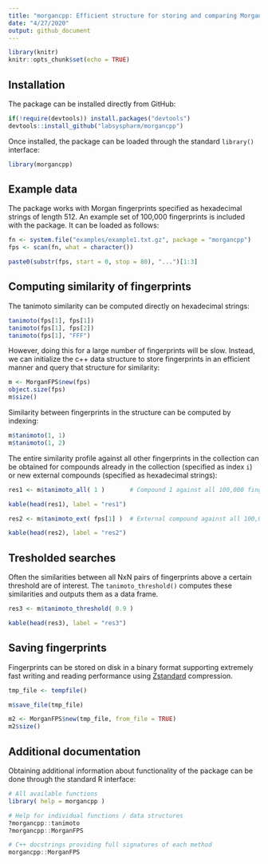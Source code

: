 ```yaml
---
title: "morgancpp: Efficient structure for storing and comparing Morgan fingerprints"
date: "4/27/2020"
output: github_document
---
```


```r
library(knitr)
knitr::opts_chunk$set(echo = TRUE)
```

## Installation

The package can be installed directly from GitHub:

```r
if(!require(devtools)) install.packages("devtools")
devtools::install_github("labsyspharm/morgancpp")
```

Once installed, the package can be loaded through the standard `library()` interface:

```r
library(morgancpp)
```

## Example data

The package works with Morgan fingerprints specified as hexadecimal strings of length 512.
An example set of 100,000 fingerprints is included with the package. It can be loaded as follows:

```r
fn <- system.file("examples/example1.txt.gz", package = "morgancpp")
fps <- scan(fn, what = character())
```

```r
paste0(substr(fps, start = 0, stop = 80), "...")[1:3]
```

## Computing similarity of fingerprints

The tanimoto similarity can be computed directly on hexadecimal strings:

```r
tanimoto(fps[1], fps[1])
tanimoto(fps[1], fps[2])
tanimoto(fps[1], "FFF")
```

However, doing this for a large number of fingerprints will be slow. Instead, we can initialize the c++ data structure to store fingerprints in an efficient manner and query that structure for similarity:

```r
m <- MorganFPS$new(fps)
object.size(fps)
m$size()
```

Similarity between fingerprints in the structure can be computed by indexing:

```r
m$tanimoto(1, 1)
m$tanimoto(1, 2)
```

The entire similarity profile against all other fingerprints in the collection can be obtained for compounds already in the collection (specified as index `i`) or new external compounds (specified as hexadecimal strings):

```r
res1 <- m$tanimoto_all( 1 )       # Compound 1 against all 100,000 fingerprints
```

```r
kable(head(res1), label = "res1")
```


```r
res2 <- m$tanimoto_ext( fps[1] )  # External compound against all 100,000 fingerprints
```

```r
kable(head(res2), label = "res2")
```

## Tresholded searches

Often the similarities between all NxN pairs of fingerprints above a certain
threshold are of interest. The `tanimoto_threshold()` computes these similarities
and outputs them as a data frame.


```r
res3 <- m$tanimoto_threshold( 0.9 )
```

```r
kable(head(res3), label = "res3")
```

## Saving fingerprints

Fingerprints can be stored on disk in a binary format supporting extremely fast writing
and reading performance using [Zstandard](https://github.com/facebook/zstd)
compression.

```r
tmp_file <- tempfile()

m$save_file(tmp_file)

m2 <- MorganFPS$new(tmp_file, from_file = TRUE)
m2$size()
```

## Additional documentation

Obtaining additional information about functionality of the package can be done through the standard R interface:

```r
# All available functions
library( help = morgancpp )

# Help for individual functions / data structures
?morgancpp::tanimoto
?morgancpp::MorganFPS

# C++ docstrings providing full signatures of each method
morgancpp::MorganFPS
```

